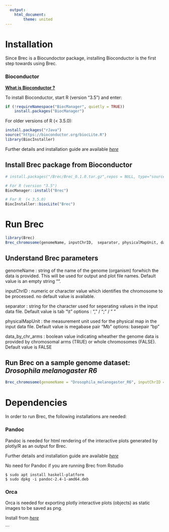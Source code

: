 ```yaml
---
  output:  
    html_document:
        theme: united
---
```



# Installation

Since Brec is a Biocundoctor package, installing Bioconductor is the first step towards using Brec. 

### Bioconductor

<b> [What is Bioconductor ?](https://bioconductor.org/)</b>

To install Bioconductor, start R (version "3.5") and enter:


```r
if (!requireNamespace("BiocManager", quietly = TRUE))
    install.packages("BiocManager")
```

For older versions of R (< 3.5.0):


```r
install.packages("rJava")
source("https://bioconductor.org/biocLite.R")
library(BiocInstaller)
```

Further details and installation guide are available <em> [here](https://bioconductor.org/install/)</em>

## Install Brec package from Bioconductor 


```r
# install.packages("/Brec/Brec_0.1.0.tar.gz",repos = NULL, type="source")

# For R (version "3.5") 
BiocManager::install("Brec")

# For R  (< 3.5.0)
BiocInstaller::biocLite("Brec")
```

# Run Brec



```r
library(Brec)
Brec_chromosome(genomeName, inputChrID,  separator, physicalMapUnit, data_by_chr_arms)
```

## Understand Brec parameters 

genomeName : string of the name of the genome (organism) forwhich the data is provided. This will be used for output and plot file names.
	Default value is an empty string "".

inputChrID : numeric or character value which identifies the chromosome to be processed.
   no default value is available.    

separator : string for the character used for seperating values in the input data file.
	Default value is tab "\\t"
	options : "," / ";" / " " 

physicalMapUnit : the measurement unit used for the physical map in the input data file.
	Default value is megabase pair "Mb"
	options: basepair "bp"

data_by_chr_arms : boolean value indicating wheather the genome data is provided by chromosomal arms (TRUE) or whole chromosomes (FALSE).
	Default value is FALSE

## Run Brec on a sample genome dataset: <em> Drosophila melanogaster R6 </em> 


```r
Brec_chromosome(genomeName = "Drosophila_melanogaster_R6", inputChrID = 2, dataByChrArms = TRUE)
```


# Dependencies 

In order to run Brec, the following installations are needed:

### Pandoc

Pandoc is needed for html rendering of the interactive plots generated by plotly/R as an output for Brec.

Further details and installation guide are available <em> [here](https://pandoc.org/installing.html)</em>

No need for Pandoc if you are running Brec from Rstudio 

```
$ sudo apt install haskell-platform
$ sudo dpkg -i pandoc-2.4-1-amd64.deb
```

### Orca

Orca is needed for exporting plotly interactive plots (objects) as static images to be saved as png.

Install from <em> [here](https://github.com/plotly/orca#installation)</em>

```



